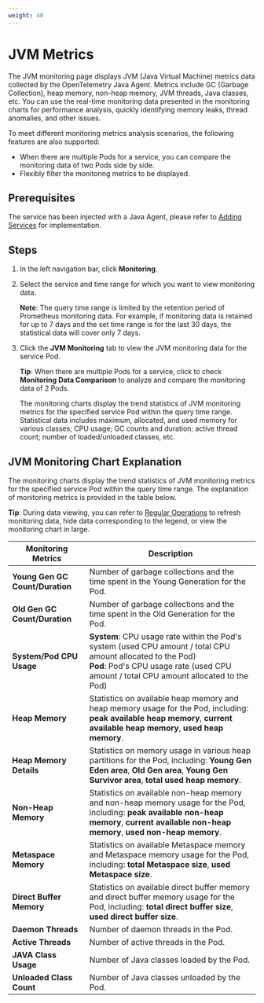 ```yaml
---
weight: 40
---
```


# JVM Metrics

The JVM monitoring page displays JVM (Java Virtual Machine) metrics data collected by the OpenTelemetry Java Agent. Metrics include GC (Garbage Collection), heap memory, non-heap memory, JVM threads, Java classes, etc. You can use the real-time monitoring data presented in the monitoring charts for performance analysis, quickly identifying memory leaks, thread anomalies, and other issues.

To meet different monitoring metrics analysis scenarios, the following features are also supported:

- When there are multiple Pods for a service, you can compare the monitoring data of two Pods side by side.
- Flexibly filter the monitoring metrics to be displayed.

## Prerequisites

The service has been injected with a Java Agent, please refer to [Adding Services](../../microservice/todo-add-otel-service.md) for implementation.

## Steps

1. In the left navigation bar, click **Monitoring**.
2. Select the service and time range for which you want to view monitoring data.

   **Note**: The query time range is limited by the retention period of Prometheus monitoring data. For example, if monitoring data is retained for up to 7 days and the set time range is for the last 30 days, the statistical data will cover only 7 days.

3. Click the **JVM Monitoring** tab to view the JVM monitoring data for the service Pod.

   **Tip**: When there are multiple Pods for a service, click to check **Monitoring Data Comparison** to analyze and compare the monitoring data of 2 Pods.

   The monitoring charts display the trend statistics of JVM monitoring metrics for the specified service Pod within the query time range. Statistical data includes maximum, allocated, and used memory for various classes; CPU usage; GC counts and duration; active thread count; number of loaded/unloaded classes, etc.

## JVM Monitoring Chart Explanation

The monitoring charts display the trend statistics of JVM monitoring metrics for the specified service Pod within the query time range. The explanation of monitoring metrics is provided in the table below.

**Tip**: During data viewing, you can refer to [Regular Operations](./otel_traffic_metrics.mdx#regular-operations) to refresh monitoring data, hide data corresponding to the legend, or view the monitoring chart in large.

| Monitoring Metrics              | Description                                                                                                                                                                                             |
| ------------------------------- | ------------------------------------------------------------------------------------------------------------------------------------------------------------------------------------------------------- |
| **Young Gen GC Count/Duration** | Number of garbage collections and the time spent in the Young Generation for the Pod.                                                                                                                   |
| **Old Gen GC Count/Duration**   | Number of garbage collections and the time spent in the Old Generation for the Pod.                                                                                                                     |
| **System/Pod CPU Usage**        | **System**: CPU usage rate within the Pod's system (used CPU amount / total CPU amount allocated to the Pod)<br />**Pod**: Pod's CPU usage rate (used CPU amount / total CPU amount allocated to the Pod) |
| **Heap Memory**                 | Statistics on available heap memory and heap memory usage for the Pod, including: **peak available heap memory**, **current available heap memory**, **used heap memory**.                              |
| **Heap Memory Details**         | Statistics on memory usage in various heap partitions for the Pod, including: **Young Gen Eden area**, **Old Gen area**, **Young Gen Survivor area**, **total used heap memory**.                       |
| **Non-Heap Memory**             | Statistics on available non-heap memory and non-heap memory usage for the Pod, including: **peak available non-heap memory**, **current available non-heap memory**, **used non-heap memory**.          |
| **Metaspace Memory**            | Statistics on available Metaspace memory and Metaspace memory usage for the Pod, including: **total Metaspace size**, **used Metaspace size**.                                                          |
| **Direct Buffer Memory**        | Statistics on available direct buffer memory and direct buffer memory usage for the Pod, including: **total direct buffer size**, **used direct buffer size**.                                          |
| **Daemon Threads**              | Number of daemon threads in the Pod.                                                                                                                                                                    |
| **Active Threads**              | Number of active threads in the Pod.                                                                                                                                                                    |
| **JAVA Class Usage**            | Number of Java classes loaded by the Pod.                                                                                                                                                               |
| **Unloaded Class Count**        | Number of Java classes unloaded by the Pod.                                                                                                                                                             |
